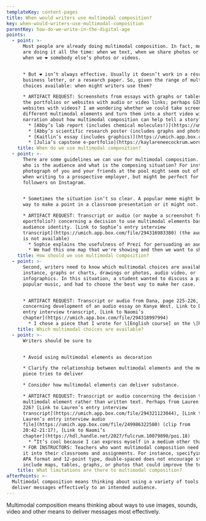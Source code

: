 ```yaml
---
templateKey: content-pages
title: When would writers use multimodal composition?
key: when-would-writers-use-multimodal-composition
parentKey: how-do-we-write-in-the-digital-age
points:
  - point: >-
      Most people are already doing multimodal composition. In fact, most of us
      are doing it all the time: when we text, when we share photos or videos,
      when we ❤️ somebody else’s photos or videos. 


      * But ❤️ isn’t always effective. Usually it doesn’t work in a résumé, a
      business letter, or a research paper. So, given the range of multimodal
      choices available: when might writers use them?

      * ARTIFACT REQUEST: Screenshots from essays with graphs or tables; from
      the portfolios or websites with audio or video links; perhaps GIFs of
      websites with videos? I am wondering whether we could take screenshots of
      different multimodal elements and turn them into a short video with
      narration about how multimodal composition can help tell a story?
        * [Abby’s lab report (includes chemical molecules!)](https://umich.app.box.com/file/294317228732)
        * [Abby’s scientific research poster (includes graphs and photographs)](https://umich.app.box.com/file/294323946025)
        * [Kaitlin’s essay (includes graphics)](https://umich.app.box.com/file/294322045865)
        * [Julia’s capstone e-portfolio](https://kaylareneecockrum.wordpress.com)
    title: When do we use multimodal composition?
  - point: >-
      There are some guidelines we can use for multimodal composition. First,
      who is the audience and what is the composing situation? For instance, a
      photograph of you and your friends at the pool might seem out of place
      when writing to a prospective employer, but might be perfect for your
      followers on Instagram. 


      * Sometimes the situation isn’t so clear. A popular meme might be the best
      way to make a point in a classroom presentation or it might not. 

      * ARTIFACT REQUEST: Transcript or audio (or maybe a screenshot from an
      eportfolio?) concerning a decision to use multimodal elements based on
      audience identity. [Link to Sophie’s entry interview
      transcript](https://umich.app.box.com/file/294316983380) (the audio file
      is not available)
        * Sophie explains the usefulness of Prezi for persuading an audience: “I think it's \[Prezi’s] really fun, but it looks so visually appealing and for a class where you're trying to persuade people of something, that's half the battle is just getting them to look at what you're trying to say. So, yeah, there hasn't really been that much writing necessarily, that's gone into that class, it's more just been—well actually, we're one of the first groups to go. The presentations span over like the course of a month, and we're the first day, so we haven't had that much time to prepare, but it's been really interesting and I think that the Prezi definitely is going to add something… 
        * We had this one map that we're showing and then we want to show another map next to it and, rather than clicking on the next slide, we just zoom out, and you can see both maps next to each other. Which, when you're watching something, it's just much more visually appealing. Not to say that PowerPoint doesn't get the job done, because it does if you just want words on a screen, it's more than okay.” [Link to Naomi’s chapter](https://hdl.handle.net/2027/fulcrum.10079890/poi.13)
    title: How should we use multimodal composition?
  - point: >-
      Second, writers need to know which multimodal choices are available. For
      instance, graphs or charts, drawings or photos, audio video, or
      infographics. In this situation, a student wanted to discuss a piece of
      popular music, and had to choose the best way to make her case.


      * ARTIFACT REQUEST: Transcript or audio from Dana, page 225-226,
      concerning development of an audio essay on Kanye West. Link to Dana’s
      entry interview transcript, [Link to Naomi’s
      chapter](https://umich.app.box.com/file/294318997994)
        * I chose a piece that I wrote for \[English course] on the \[Rapper] Song. It was an essay that I wrote an actual song. I thought that I wasted a lot of time in the essay explaining how the music sounded or what the lyrics said. I made an audio essay of it, with me reading it and then it cut into the actual music. That was something that couldn’t have been done without new media. (7)
    title: Which multimodal choices are available?
  - point: >-
      Writers should be sure to 


      * Avoid using multimodal elements as decoration

      * Clarify the relationship between multimodal elements and the message the
      piece tries to deliver

      * Consider how multimodal elements can deliver substance.

      * ARTIFACT REQUEST: Transcript or audio concerning the decision to use a
      multimodal element rather than written text. Perhaps from Lauren on page
      226? [Link to Lauren’s entry interview
      transcript](https://umich.app.box.com/file/294321123044), [Link to
      Lauren’s entry interview audio
      file](https://umich.app.box.com/file/249986322580) (clip from
      20:42-21:17), [Link to Naomi’s
      chapter](https://hdl.handle.net/2027/fulcrum.10079890/poi.18)
        * “It’s cool because I can express myself in a medium other than words, but I can still express the same ideas that I’m writing about. I mean, I’m like—for my SAC \[Screen Arts and Culture] 290 class, we are doing black and white 16mm silent film, so it’s really cool cause we had like somebody playing chess—two guys playing chess—and it looked really, really gorgeous. It was like, “I could write about this, but it’s so much cooler to see it in this medium,” and the way I choose to cut the angles, and where I’m cutting for continuity, and stuff like that, that is kind of like writing in itself.” (8)
      * FOR INSTRUCTORS: Teachers who want multimodal composition need to invite
      it into their classrooms and assignments. For instance, specifying MLA or
      APA format and 12-point type, double-spaced does not encourage students to
      include maps, tables, graphs, or photos that could improve the text.
    title: What limitations are there to multimodal composition?
afterPoints: >-
  Multimodal composition means thinking about using a variety of tools to
  deliver messages effectively to an intended audience.
---
```

Multimodal composition means thinking about ways to use images, sounds, video and other means to deliver messages most effectively.

